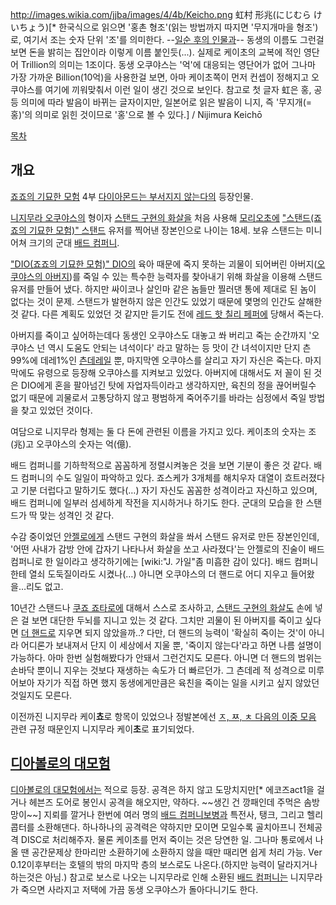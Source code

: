 http://images.wikia.com/jjba/images/4/4b/Keicho.png
虹村 形兆(にじむら けいちょう)[* 한국식으로 읽으면 '홍촌 형조'(읽는 방법까지 따지면 '무지개마을 형조')로, 여기서 조는 숫자 단위 '조'를 의미한다. --[[니지무라 쿄|일순 후의 인물]]과-- 동생의 이름도 그런걸 보면 돈을 밝히는 집안이라 이렇게 이름 붙인듯(...). 실제로 케이초의 교복에 적인 영단어 Trillion의 의미는 1조이다. 동생 오쿠야스는 '억'에 대응되는 영단어가 없어 그나마 가장 가까운 Billion(10억)을 사용한걸 보면, 아마 케이초쪽이 먼저 컨셉이 정해지고 오쿠야스를 여기에 끼워맞춰서 이런 일이 생긴 것으로 보인다. 참고로 첫 글자 虹은 홍, 공 등 의미에 따라 발음이 바뀌는 글자이지만, 일본어로 읽은 발음이 니지, 즉 '무지개(=홍)'의 의미로 읽힌 것이므로 '홍'으로 볼 수 있다.] / Nijimura Keichō

[[목차]]
== 개요 ==
[[죠죠의 기묘한 모험]] 4부 [[다이아몬드는 부서지지 않는다]]의 등장인물. 

[[니지무라 오쿠야스]]의 형이자 [[스탠드 구현의 화살]]을 처음 사용해 [[모리오초]]에 [["스탠드(죠죠의 기묘한 모험)" 스탠드]] 유저를 찍어낸 장본인으로 나이는 18세. 보유 스탠드는 미니어쳐 크기의 군대 [[배드 컴퍼니]].

[["DIO(죠죠의 기묘한 모험)" DIO]]의 육아 때문에 죽지 못하는 괴물이 되어버린 아버지([[오쿠야스의 아버지]])를 죽일 수 있는 특수한 능력자를 찾아내기 위해 화살을 이용해 스탠드 유저를 만들어 냈다. 하지만 싸이코나 살인마 같은 놈들만 찔러댄 통에 제대로 된 놈이 없다는 것이 문제. 스탠드가 발현하지 않은 인간도 있었기 때문에 몇명의 인간도 살해한 것 같다. 다른 계획도 있었던 것 같지만 듣기도 전에 [[레드 핫 칠리 페퍼]]에 당해서 죽는다.

아버지를 죽이고 싶어하는데다 동생인 오쿠야스도 대놓고 쏴 버리고 죽는 순간까지 '오쿠야스 넌 역시 도움도 안되는 녀석이다' 라고 말하는 등 맛이 간 녀석이지만 단지 츤99%에 데레1%인 [[츤데레]]일 뿐, 마지막엔 오쿠야스를 살리고 자기 자신은 죽는다. 마지막에도 유령으로 등장해 오쿠야스를 지켜보고 있었다. 아버지에 대해서도 저 꼴이 된 것은 DIO에게 혼을 팔아넘긴 탓에 자업자득이라고 생각하지만, 육친의 정을 끊어버릴수 없기 때문에 괴물로서 고통당하지 않고 평범하게 죽어주기를 바라는 심정에서 죽일 방법을 찾고 있었던 것이다.

여담으로 니지무라 형제는 둘 다 돈에 관련된 이름을 가지고 있다. 케이초의 숫자는 조(兆)고 오쿠야스의 숫자는 억(億). 

배드 컴퍼니를 기하학적으로 꼼꼼하게 정렬시켜놓은 것을 보면 기분이 좋은 것 같다. 배드 컴퍼니의 수도 일일이 파악하고 있다. 죠스케가 3개체를 해치우자 대열이 흐트러졌다고 기분 더럽다고 말하기도 했다(…) 자기 자신도 꼼꼼한 성격이라고 자신하고 있으며, 배드 컴퍼니에 일부러 섬세하게 작전을 지시하거나 하기도 한다. 군대의 모습을 한 스탠드가 딱 맞는 성격인 것 같다.

수감 중이었던 [[안젤로]]에게 스탠드 구현의 화살을 쏴서 스탠드 유저로 만든 장본인인데, '어떤 사내가 감방 안에 갑자기 나타나서 화살을 쏘고 사라졌다'는 안젤로의 진술이 배드 컴퍼니로 한 일이라고 생각하기에는 [wiki:"J. 가일"좀 미흡한 감이 있다]. 배드 컴퍼니한테 열쇠 도둑질이라도 시켰나(…) 아니면 오쿠야스의 더 핸드로 어디 지우고 들어왔을…리도 없고.

10년간 스탠드나 [[쿠죠 죠타로]]에 대해서 스스로 조사하고, [[스탠드 구현의 화살]]도 손에 넣은 걸 보면 대단한 두뇌를 지니고 있는 것 같다. 그치만 괴물이 된 아버지를 죽이고 싶다면 [[더 핸드]]로 지우면 되지 않았을까..? 다만, 더 핸드의 능력이 '확실히 죽이는 것'이 아니라 어디론가 보내져서 단지 이 세상에서 지울 뿐, '죽이지 않는다'라고 하면 나름 설명이 가능하다.  아마 한번 실험해봤다가 안돼서 그런건지도 모른다. 아니면 더 핸드의 범위는 손바닥 뿐이니 지우는 것보다 재생하는 속도가 더 빠르던가. 그 츤데레 적 성격으로 미루어보아 자기가 직접 하면 했지 동생에게만큼은 육친을 죽이는 일을 시키고 싶지 않았던 것일지도 모른다.

이전까진 니지무라 케이'''쵸'''로 항목이 있었으나 정발본에선 [[ㅈ, ㅉ, ㅊ 다음의 이중 모음]] 관련 규정 때문인지 니지무라 케이'''초'''로 표기되었다.

== [[디아볼로의 대모험]] ==
[[디아볼로의 대모험]]에서는 적으로 등장. 공격은 하지 않고 도망치지만[* 에코즈act1을 걸거나 헤븐즈 도어로 봉인시 공격을 해오지만, 약하다. ~~생긴 건 깡패인데 주먹은 솜방망이~~] 지뢰를 깔거나 한번에 여러 명의 [[배드 컴퍼니]]보병과 특전사, 탱크, 그리고 헬리콥터를 소환해댄다. 하나하나의 공격력은 약하지만 모이면 모일수록 골치아프니 전체공격 DISC로 처리해주자. 물론 케이초를 먼저 죽이는 것은 당연한 일. 그나마 통로에서 나올 땐 공간문제상 한마리만 소환하기에 소환하지 않을 때만 때리면 쉽게 처리 가능.
Ver 0.12이후부터는 호텔의 밖의 마지막 층의 보스로도 나온다.(하지만 능력이 달라지거나 하는것은 아님.)
참고로 보스로 나오는 니지무라로 인해 소환된 [[배드 컴퍼니]]는 니지무라가 죽으면 사라지고 저택에 가끔 동생 오쿠야스가 돌아다니기도 한다.
